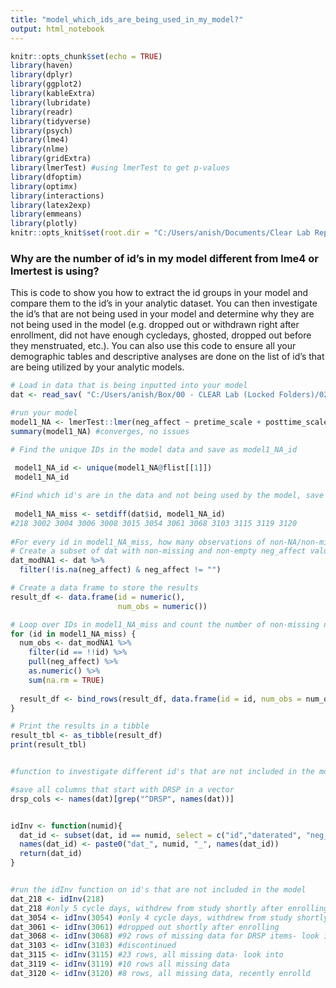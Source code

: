 ```yaml
---
title: "model_which_ids_are_being_used_in_my_model?"
output: html_notebook
---
```


```r
knitr::opts_chunk$set(echo = TRUE)
library(haven)
library(dplyr)
library(ggplot2)
library(kableExtra)
library(lubridate)
library(readr)
library(tidyverse)
library(psych)
library(lme4)
library(nlme)
library(gridExtra)
library(lmerTest) #using lmerTest to get p-values
library(dfoptim)
library(optimx)
library(interactions)
library(latex2exp)
library(emmeans)
library(plotly)
knitr::opts_knit$set(root.dir = "C:/Users/anish/Documents/Clear Lab Repositories/code_templates_AN") #change this to where your local repo's are stored 
```

### Why are the number of id's in my model different from lme4 or lmertest is using?

This is code to show you how to extract the id groups in your model and compare them to the id's in your analytic dataset. You can then investigate the id's that are not being used in your model and determine why they are not being used in the model (e.g. dropped out or withdrawn right after enrollment, did not have enough cycledays, ghosted, dropped out before they menstruated, etc.). You can also use this code to ensure all your demographic tables and descriptive analyses are done on the list of id's that are being utilized by your analytic models. 

```r
# Load in data that is being inputted into your model
dat <- read_sav( "C:/Users/anish/Box/00 - CLEAR Lab (Locked Folders)/02 - Data Management, Analysis, and Papers/Studies_Projects/CLEARCOMBINED_projects/CLEAR23_STRAIN/02_code_dataedits_output/STRAIN23_merged_data_prepped.sav")

#run your model
model1_NA <- lmerTest::lmer(neg_affect ~ pretime_scale + posttime_scale + StressCT_z + age_z + SSRI + StressCT_z:pretime_scale + StressCT_z:posttime_scale + SSRI:pretime_scale + SSRI:posttime_scale + (1 + pretime_scale|id), data = dat, REML = TRUE)
summary(model1_NA) #converges, no issues 
```


```r
# Find the unique IDs in the model data and save as model1_NA_id
 
 model1_NA_id <- unique(model1_NA@flist[[1]])
 model1_NA_id

#Find which id's are in the data and not being used by the model, save as model1_NA_miss 
 
 model1_NA_miss <- setdiff(dat$id, model1_NA_id)
#218 3002 3004 3006 3008 3015 3054 3061 3068 3103 3115 3119 3120
 
#For every id in model1_NA_miss, how many observations of non-NA/non-missing neg_affect (outcome of my model) exist in the dataframe dat
# Create a subset of dat with non-missing and non-empty neg_affect values
dat_modNA1 <- dat %>% 
  filter(!is.na(neg_affect) & neg_affect != "")

# Create a data frame to store the results
result_df <- data.frame(id = numeric(),
                        num_obs = numeric())

# Loop over IDs in model1_NA_miss and count the number of non-missing numerical observations for each id
for (id in model1_NA_miss) {
  num_obs <- dat_modNA1 %>% 
    filter(id == !!id) %>% 
    pull(neg_affect) %>% 
    as.numeric() %>% 
    sum(na.rm = TRUE)
  
  result_df <- bind_rows(result_df, data.frame(id = id, num_obs = num_obs))
}

# Print the results in a tibble
result_tbl <- as_tibble(result_df)
print(result_tbl)


#function to investigate different id's that are not included in the model 

#save all columns that start with DRSP in a vector 
drsp_cols <- names(dat)[grep("^DRSP", names(dat))]


idInv <- function(numid){
  dat_id <- subset(dat, id == numid, select = c("id","daterated", "neg_affect", drsp_cols)) #you can edit this to include which variables you want to view for each 
  names(dat_id) <- paste0("dat_", numid, "_", names(dat_id))
  return(dat_id)
}


#run the idInv function on id's that are not included in the model 
dat_218 <- idInv(218)
dat_218 #only 5 cycle days, withdrew from study shortly after enrolling
dat_3054 <- idInv(3054) #only 4 cycle days, withdrew from study shortly after enrolling
dat_3061 <- idInv(3061) #dropped out shortly after enrolling
dat_3068 <- idInv(3068) #92 rows of missing data for DRSP items- look into 
dat_3103 <- idInv(3103) #discontinued 
dat_3115 <- idInv(3115) #23 rows, all missing data- look into
dat_3119 <- idInv(3119) #10 rows all missing data 
dat_3120 <- idInv(3120) #8 rows, all missing data, recently enrolld 
```

